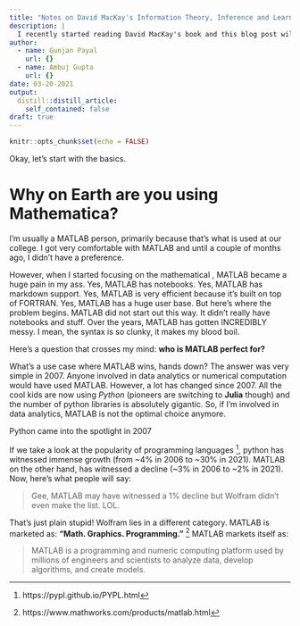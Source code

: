 ```yaml
---
title: "Notes on David MacKay's Information Theory, Inference and Learning Algorithms"
description: |
  I recently started reading David MacKay's book and this blog post will contain my notes and thoughts on the book. I plan on using Mathematica for basic plotting and calculations.
author:
  - name: Gunjan Payal
    url: {}
  - name: Ambuj Gupta
    url: {}
date: 03-20-2021
output:
  distill::distill_article:
    self_contained: false
draft: true
---
```



```r
knitr::opts_chunk$set(echo = FALSE)
```

Okay, let's start with the basics.

# Why on Earth are you using Mathematica?
I'm usually a MATLAB person, primarily because that's what is used at our college. I got very comfortable with MATLAB and until a couple of months ago, I didn't have a preference. 

However, when I started focusing on the mathematical , MATLAB became a huge pain in my ass. Yes, MATLAB has notebooks. Yes, MATLAB has markdown support. Yes, MATLAB is very efficient because it's built on top of FORTRAN. Yes, MATLAB has a huge user base. But here's where the problem begins. MATLAB did not start out this way. It didn't really have notebooks and stuff. Over the years, MATLAB has gotten INCREDIBLY messy. I mean, the syntax is so clunky, it makes my blood boil.

Here's a question that crosses my mind: **who is MATLAB perfect for?**

What's a use case where MATLAB wins, hands down? The answer was very simple in 2007. Anyone involved in data analytics or numerical computation would have used MATLAB. However, a lot has changed since 2007. All the cool kids are now using *Python* (pioneers are switching to **Julia** though) and the number of python libraries is absolutely gigantic. So, if I'm involved in data analytics, MATLAB is not the optimal choice anymore.

<aside>Python came into the spotlight in 2007</aside>

If we take a look at the popularity of programming languages ^[https://pypl.github.io/PYPL.html], python has witnessed immense growth (from ~4% in 2006 to ~30% in 2021). MATLAB on the other hand, has witnessed a decline (~3% in 2006 to ~2% in 2021). Now, here's what people will say: 

> Gee, MATLAB may have witnessed a 1% decline but Wolfram didn't even make the list. LOL.

That's just plain stupid! Wolfram lies in a different category. MATLAB is marketed as: **"Math. Graphics. Programming."** ^[https://www.mathworks.com/products/matlab.html] MATLAB markets itself as:

>MATLAB is a programming and numeric computing platform used by millions of engineers and scientists to analyze data, develop algorithms, and create models.















